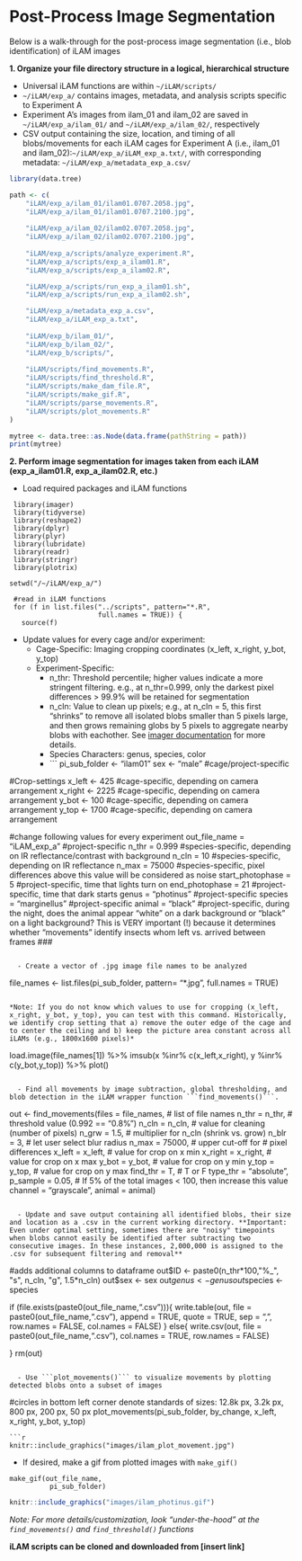 # Post-Process Image Segmentation

Below is a walk-through for the post-process image segmentation (i.e., blob identification) of iLAM images 

**1. Organize your file directory structure in a logical, hierarchical structure**

  - Universal iLAM functions are within ```~/iLAM/scripts/```
  - ```~/iLAM/exp_a/``` contains images, metadata, and analysis scripts specific to Experiment A
  - Experiment A's images from ilam_01 and ilam_02 are saved in ```~/iLAM/exp_a/ilam_01/``` and ```~/iLAM/exp_a/ilam_02/```, respectively
  - CSV output containing the size, location, and timing of all blobs/movements for each iLAM cages for Experiment A (i.e., ilam_01 and ilam_02):```~/iLAM/exp_a/iLAM_exp_a.txt/```, with corresponding metadata: ```~/iLAM/exp_a/metadata_exp_a.csv/```

```r

library(data.tree)

path <- c(
    "iLAM/exp_a/ilam_01/ilam01.0707.2058.jpg",
    "iLAM/exp_a/ilam_01/ilam01.0707.2100.jpg",
    
    "iLAM/exp_a/ilam_02/ilam02.0707.2058.jpg",
    "iLAM/exp_a/ilam_02/ilam02.0707.2100.jpg",
    
    "iLAM/exp_a/scripts/analyze_experiment.R",
    "iLAM/exp_a/scripts/exp_a_ilam01.R",
    "iLAM/exp_a/scripts/exp_a_ilam02.R",

    "iLAM/exp_a/scripts/run_exp_a_ilam01.sh",
    "iLAM/exp_a/scripts/run_exp_a_ilam02.sh",

    "iLAM/exp_a/metadata_exp_a.csv",
    "iLAM/exp_a/iLAM_exp_a.txt",
    
    "iLAM/exp_b/ilam_01/",
    "iLAM/exp_b/ilam_02/",
    "iLAM/exp_b/scripts/",
    
    "iLAM/scripts/find_movements.R",
    "iLAM/scripts/find_threshold.R", 
    "iLAM/scripts/make_dam_file.R", 
    "iLAM/scripts/make_gif.R", 
    "iLAM/scripts/parse_movements.R", 
    "iLAM/scripts/plot_movements.R"
)

mytree <- data.tree::as.Node(data.frame(pathString = path))
print(mytree)
```

**2. Perform image segmentation for images taken from each iLAM (exp_a_ilam01.R, exp_a_ilam02.R, etc.)**

  - Load required packages and iLAM functions
```
 library(imager)
 library(tidyverse)
 library(reshape2)
 library(dplyr)
 library(plyr)
 library(lubridate)
 library(readr)
 library(stringr)
 library(plotrix)

setwd("/~/iLAM/exp_a/")

 #read in iLAM functions
 for (f in list.files("../scripts", pattern="*.R",
                      full.names = TRUE)) {
   source(f)

```

  - Update values for every cage and/or experiment:
    - Cage-Specific: Imaging cropping coordinates (x_left, x_right, y_bot, y_top)
    - Experiment-Specific:
      - n_thr: Threshold percentile; higher values indicate a more stringent filtering. e.g., at n_thr=0.999, only the darkest pixel differences > 99.9% will be retained for segmentation 
      - n_cln: Value to clean up pixels; e.g., at n_cln = 5, this first "shrinks" to remove all isolated blobs smaller than 5 pixels large, and then grows remaining globs by 5 pixels to aggregate nearby blobs with eachother. See [imager documentation](https://asgr.github.io/imager/morphology.html) for more details. 
      - Species Characters: genus, species, color
      - 
```
pi_sub_folder <- "ilam01"
sex <- "male" #cage/project-specific

#Crop-settings
x_left <- 425 #cage-specific, depending on camera arrangement
x_right <- 2225 #cage-specific, depending on camera arrangement
y_bot <- 100 #cage-specific, depending on camera arrangement
y_top <- 1700 #cage-specific, depending on camera arrangement

#change following values for every experiment
out_file_name = "iLAM_exp_a" #project-specific
n_thr = 0.999 #species-specific, depending on IR reflectance/contrast with background
n_cln = 10 #species-specific, depending on IR reflectance
n_max = 75000 #species-specific, pixel differences above this value will be considered as noise
start_photophase = 5 #project-specific, time that lights turn on
end_photophase = 21 #project-specific, time that dark starts
genus = "photinus" #project-specific
species = "marginellus" #project-specific
animal = "black" #project-specific, during the night, does the animal appear "white" on a dark background or "black" on a light background? This is VERY important (!) because it determines whether "movements" identify insects whom left vs. arrived between frames 
###
```

  - Create a vector of .jpg image file names to be analyzed
```
file_names <- list.files(pi_sub_folder,
                         pattern= "*.jpg",
                         full.names = TRUE)
```

*Note: If you do not know which values to use for cropping (x_left, x_right, y_bot, y_top), you can test with this command. Historically, we identify crop setting that a) remove the outer edge of the cage and to center the ceiling and b) keep the picture area constant across all iLAMs (e.g., 1800x1600 pixels)*

``` 
load.image(file_names[1]) %>%
imsub(x %inr% c(x_left,x_right), y %inr% c(y_bot,y_top)) %>% plot()
```

  - Find all movements by image subtraction, global thresholding, and blob detection in the iLAM wrapper function ```find_movements()```. 
```
out <- find_movements(files = file_names, # list of file names 
                      n_thr = n_thr,      # threshold value (0.992 == "0.8%")
                      n_cln = n_cln,      # value for cleaning (number of pixels)
                      n_grw = 1.5,      # multiplier for n_cln (shrink vs. grow)
                      n_blr = 3,          # let user select blur radius
                      n_max = 75000,      # upper cut-off for # pixel differences
                      x_left = x_left,    # value for crop on x min
                      x_right = x_right,  # value for crop on x max
                      y_bot = y_bot,      # value for crop on y min
                      y_top = y_top,      # value for crop on y max
                      find_thr = T, # T or F
                      type_thr = "absolute",
                      p_sample = 0.05,    # If 5% of the total images < 100, then increase this value
                      channel = "grayscale",
                      animal = animal)
```

  - Update and save output containing all identified blobs, their size and location as a .csv in the current working directory. **Important: Even under optimal setting, sometimes there are "noisy" timepoints when blobs cannot easily be identified after subtracting two consecutive images. In these instances, 2,000,000 is assigned to the .csv for subsequent filtering and removal**

```
#adds additional columns to dataframe
out$ID <- paste0(n_thr*100,"%_", "s", n_cln, "g", 1.5*n_cln)
out$sex <- sex
out$genus <- genus
out$species <- species

if (file.exists(paste0(out_file_name,".csv"))){
  write.table(out, file = paste0(out_file_name,".csv"),
              append = TRUE, quote = TRUE, sep = ",",
              row.names = FALSE, col.names = FALSE)
} else{
  write.csv(out, file = paste0(out_file_name,".csv"),
            col.names = TRUE, row.names = FALSE)
  
}
rm(out)
```

  - Use ```plot_movements()``` to visualize movements by plotting detected blobs onto a subset of images
```
#circles in bottom left corner denote standards of sizes: 12.8k px, 3.2k px, 800 px, 200 px, 50 px
plot_movements(pi_sub_folder,
               by_change,
               x_left, x_right,
               y_bot, y_top)
```
```r
knitr::include_graphics("images/ilam_plot_movement.jpg")
```

  - If desired, make a gif from plotted images with  ```make_gif() ```
 
```
make_gif(out_file_name,
          pi_sub_folder)
```

```r
knitr::include_graphics("images/ilam_photinus.gif")
```

*Note: For more details/customization, look "under-the-hood" at the ```find_movements()``` and ```find_threshold()``` functions* 

**iLAM scripts can be cloned and downloaded from [insert link]**
